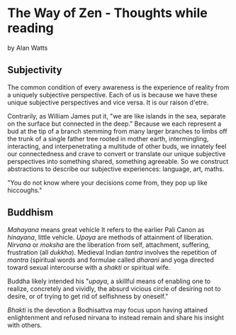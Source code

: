 # The Way of Zen - Thoughts while reading

by Alan Watts

## Subjectivity

The common condition of every awareness is the experience of reality from a uniquely subjective perspective. Each of us is because we have these unique subjective perspectives and vice versa. It is our raison d'etre.

Contrarily, as William James put it, "we are like islands in the sea, separate on the surface but connected in the deep." Because we each represent a bud at the tip of a branch stemming from many larger branches to limbs off the trunk of a single father tree rooted in mother earth, intermingling, interacting, and interpenetrating a multitude of other buds, we innately feel our connectedness and crave to convert or translate our unique subjective perspectives into something shared, something agreeable. So we construct abstractions to describe our subjective experiences: language, art, maths.

"You do not know where your decisions come from, they pop up like hiccoughs."

## Buddhism

*Mahayana* means great vehicle
It refers to the earlier Pali Canon as *hinayana*, little vehicle.
*Upaya* are methods of attainment of liberation.
*Nirvana* or *moksha* are the liberation from self, attachment, suffering, frustration (all *dukkha*).
Medieval Indian *tantra* involves the repetition of *mantra* (spiritual words and formulae called *dharani* and yoga directed toward sexual intercourse with a *shakti* or spiritual wife.

Buddha likely intended his "*upaya*, a skillful means of enabling one to realize, concretely and vividly, the absurd vicious circle of desiring not to desire, or of trying to get rid of selfishness by oneself."

*Bhakti* is the devotion a Bodhisattva may focus upon having attained enlightenment and refused nirvana to instead remain and share his insight with others.